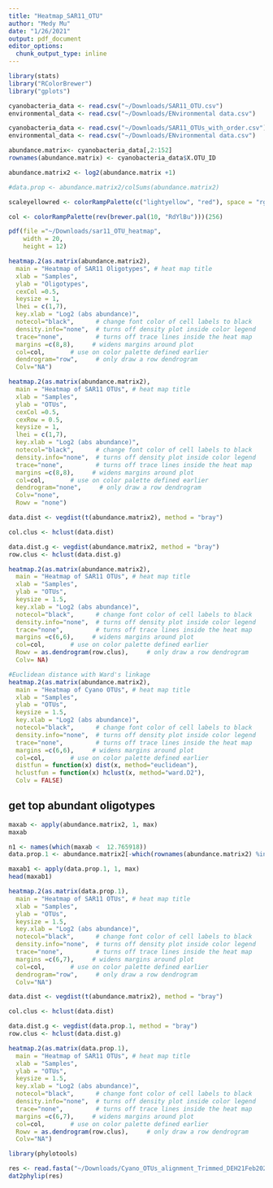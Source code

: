 ```yaml
---
title: "Heatmap_SAR11_OTU"
author: "Medy Mu"
date: "1/26/2021"
output: pdf_document
editor_options: 
  chunk_output_type: inline
---
```


```r
library(stats)
library("RColorBrewer")
library("gplots")
```

```r
cyanobacteria_data <- read.csv("~/Downloads/SAR11_OTU.csv")
environmental_data <- read.csv("~/Downloads/ENvironmental data.csv")
```


```r
cyanobacteria_data <- read.csv("~/Downloads/SAR11_OTUs_with_order.csv")
environmental_data <- read.csv("~/Downloads/ENvironmental data.csv")
```

```r
abundance.matrix<- cyanobacteria_data[,2:152]
rownames(abundance.matrix) <- cyanobacteria_data$X.OTU_ID
```

```r
abundance.matrix2 <- log2(abundance.matrix +1)
```

```r
#data.prop <- abundance.matrix2/colSums(abundance.matrix2)
```

```r
scaleyellowred <- colorRampPalette(c("lightyellow", "red"), space = "rgb")(100)
```

```r
col <- colorRampPalette(rev(brewer.pal(10, "RdYlBu")))(256)
```

```r
pdf(file ="~/Downloads/sar11_OTU_heatmap",
    width = 20,
    height = 12)
```

```r
heatmap.2(as.matrix(abundance.matrix2),
  main = "Heatmap of SAR11 Oligotypes", # heat map title
  xlab = "Samples",
  ylab = "Oligotypes",
  cexCol =0.5,
  keysize = 1,
  lhei = c(1,7),
  key.xlab = "Log2 (abs abundance)",
  notecol="black",      # change font color of cell labels to black
  density.info="none",  # turns off density plot inside color legend
  trace="none",         # turns off trace lines inside the heat map
  margins =c(8,8),     # widens margins around plot
  col=col,       # use on color palette defined earlier
  dendrogram="row",     # only draw a row dendrogram
  Colv="NA")  
```

```r
heatmap.2(as.matrix(abundance.matrix2),
  main = "Heatmap of SAR11 OTUs", # heat map title
  xlab = "Samples",
  ylab = "OTUs",
  cexCol =0.5,
  cexRow = 0.5,
  keysize = 1,
  lhei = c(1,7),
  key.xlab = "Log2 (abs abundance)",
  notecol="black",      # change font color of cell labels to black
  density.info="none",  # turns off density plot inside color legend
  trace="none",         # turns off trace lines inside the heat map
  margins =c(8,8),     # widens margins around plot
  col=col,       # use on color palette defined earlier
  dendrogram="none",     # only draw a row dendrogram
  Colv="none",
  Rowv = "none")  
```


```r
data.dist <- vegdist(t(abundance.matrix2), method = "bray")
```

```r
col.clus <- hclust(data.dist)
```

```r
data.dist.g <- vegdist(abundance.matrix2, method = "bray")
row.clus <- hclust(data.dist.g)
```

```r
heatmap.2(as.matrix(abundance.matrix2),
  main = "Heatmap of SAR11 OTUs", # heat map title
  xlab = "Samples",
  ylab = "OTUs",
  keysize = 1.5,
  key.xlab = "Log2 (abs abundance)",
  notecol="black",      # change font color of cell labels to black
  density.info="none",  # turns off density plot inside color legend
  trace="none",         # turns off trace lines inside the heat map
  margins =c(6,6),     # widens margins around plot
  col=col,       # use on color palette defined earlier
  Rowv = as.dendrogram(row.clus),     # only draw a row dendrogram
  Colv= NA)  
```

```r
#Euclidean distance with Ward's linkage
heatmap.2(as.matrix(abundance.matrix2),
  main = "Heatmap of Cyano OTUs", # heat map title
  xlab = "Samples",
  ylab = "OTUs",
  keysize = 1.5,
  key.xlab = "Log2 (abs abundance)",
  notecol="black",      # change font color of cell labels to black
  density.info="none",  # turns off density plot inside color legend
  trace="none",         # turns off trace lines inside the heat map
  margins =c(6,6),     # widens margins around plot
  col=col,       # use on color palette defined earlier
  distfun = function(x) dist(x, method="euclidean"),
  hclustfun = function(x) hclust(x, method="ward.D2"),
  Colv = FALSE)
```

## get top abundant oligotypes

```r
maxab <- apply(abundance.matrix2, 1, max)
maxab
```

```r
n1 <- names(which(maxab <  12.765918))
data.prop.1 <- abundance.matrix2[-which(rownames(abundance.matrix2) %in% n1), ]
```


```r
maxab1 <- apply(data.prop.1, 1, max)
head(maxab1)
```


```r
heatmap.2(as.matrix(data.prop.1),
  main = "Heatmap of SAR11 OTUs", # heat map title
  xlab = "Samples",
  ylab = "OTUs",
  keysize = 1.5,
  key.xlab = "Log2 (abs abundance)",
  notecol="black",      # change font color of cell labels to black
  density.info="none",  # turns off density plot inside color legend
  trace="none",         # turns off trace lines inside the heat map
  margins =c(6,7),     # widens margins around plot
  col=col,       # use on color palette defined earlier
  dendrogram="row",     # only draw a row dendrogram
  Colv="NA")  
```

```r
data.dist <- vegdist(t(abundance.matrix2), method = "bray")
```

```r
col.clus <- hclust(data.dist)
```

```r
data.dist.g <- vegdist(data.prop.1, method = "bray")
row.clus <- hclust(data.dist.g)
```

```r
heatmap.2(as.matrix(data.prop.1),
  main = "Heatmap of SAR11 OTUs", # heat map title
  xlab = "Samples",
  ylab = "OTUs",
  keysize = 1.5,
  key.xlab = "Log2 (abs abundance)",
  notecol="black",      # change font color of cell labels to black
  density.info="none",  # turns off density plot inside color legend
  trace="none",         # turns off trace lines inside the heat map
  margins =c(6,7),     # widens margins around plot
  col=col,       # use on color palette defined earlier
  Rowv = as.dendrogram(row.clus),     # only draw a row dendrogram
  Colv="NA")  
```
```r
library(phylotools)
```

```r
res <- read.fasta("~/Downloads/Cyano_OTUs_alignment_Trimmed_DEH21Feb2021.fasta") 
dat2phylip(res) 


```


